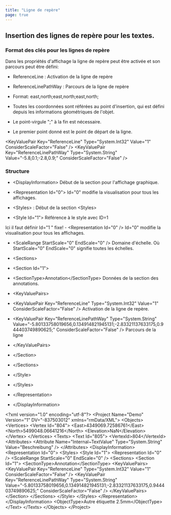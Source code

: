 ```yaml
---
title: "Ligne de repère"
page: true
---
```

## Insertion des lignes de rep&#232;re pour les textes.

### Format des cl&#233;s pour les lignes de rep&#232;re
Dans les propri&#233;t&#233;s d&#39;affichage la ligne de rep&#232;re peut &#234;tre activ&#233;e et son parcours peut &#234;tre d&#233;fini:

- <Bold> ReferenceLine </Bold> : Activation de la ligne de rep&#232;re

- <Bold> ReferenceLinePathWay </Bold> : Parcours de la ligne de rep&#232;re 

- <Bold> Format: </Bold>  east,north;east,north;east,north;

-  Toutes les coordonn&#233;es sont r&#233;f&#233;r&#233;es au point d&#39;insertion, qui est d&#233;fini depuis les informations g&#233;om&#233;triques de l&#39;objet.

-  Le point-virgule &quot;;&quot; &#224; la fin est n&#233;cessaire.

-  Le premier point donn&#233; est le point de d&#233;part de la ligne.






<Info>
&lt;KeyValuePair Key=&quot;ReferenceLine&quot; Type=&quot;System.Int32&quot; Value=&quot;1&quot; ConsiderScaleFactor=&quot;False&quot; /&gt;
&lt;KeyValuePair Key=&quot;ReferenceLinePathWay&quot; Type=&quot;System.String&quot; Value=&quot;-5.8,0.1;-2.8,0.9;&quot; ConsiderScaleFactor=&quot;False&quot; /&gt;
</Info>


###  Structure

- <Bold>  &lt;DisplayInformation&gt; </Bold>  D&#233;but de la section pour l&#39;affichage graphique.

- <Bold>           &lt;Representation Id=&quot;0&quot;&gt; </Bold>   Id=&quot;0&quot; modifie la visualisation pour tous les affichages.

- <Bold>             &lt;Styles&gt; </Bold> : D&#233;but de la section &lt;Styles&gt;

- <Bold>               &lt;Style Id=&quot;1&quot;&gt; </Bold>  R&#233;f&#233;rence &#224; le style avec ID=1 


<Success>
Ici il faut d&#233;finir 
 <Bold> Id=&quot;1
 </Bold> &quot; fixe!

</Success>
- <Bold>                 &lt;Representation Id=&quot;0&quot; /&gt; </Bold>   Id=&quot;0&quot; modifie la visualisation pour tous les affichages.

- <Bold>                 &lt;ScaleRange StartScale=&quot;0&quot; EndScale=&quot;0&quot; /&gt; </Bold>  Domaine d&#39;&#233;chelle. O&#249; StartScale=&quot;0&quot; EndScale=&quot;0&quot; signifie toutes les &#233;chelles.

- <Bold>                  &lt;Sections&gt; </Bold>  

- <Bold>                    &lt;Section Id=&quot;1&quot;&gt; </Bold>  

- <Bold>                     &lt;SectionType&gt;Annotation&lt;/SectionType&gt; </Bold>  Donn&#233;es de la section des annotations.

- <Bold>                     &lt;KeyValuePairs&gt; </Bold> 
- <Bold>                       &lt;KeyValuePair Key=&quot;ReferenceLine&quot; Type=&quot;System.Int32&quot; Value=&quot;1&quot; ConsiderScaleFactor=&quot;False&quot; /&gt; </Bold>  Activation de la ligne de rep&#232;re.

- <Bold>                       &lt;KeyValuePair Key=&quot;ReferenceLinePathWay&quot; Type=&quot;System.String&quot; Value=&quot;-5.80133758019656,0.134914821945131;-2.83321137633175,0.944403749890625;&quot; ConsiderScaleFactor=&quot;False&quot; /&gt; </Bold>  Parcours de la ligne



- <Bold>                      &lt;/KeyValuePairs&gt; </Bold> 


- <Bold>                   &lt;/Section&gt; </Bold> 


- <Bold>                 &lt;/Sections&gt; </Bold> 


- <Bold>               &lt;/Style&gt; </Bold> 


- <Bold>             &lt;/Styles&gt; </Bold> 


- <Bold>           &lt;/Representation&gt; </Bold> 


- <Bold>        &lt;/DisplayInformation&gt; </Bold> 



<Info>
&#65279&lt;?xml version=&quot;1.0&quot; encoding=&quot;utf-8&quot;?&gt;
&lt;Project Name=&quot;Demo&quot; Version=&quot;1&quot; DV=&quot;-837503012&quot; xmlns=&quot;rmData/XML&quot;&gt;
  &lt;Objects&gt;
    &lt;Vertices&gt;
      &lt;Vertex Id=&quot;804&quot;&gt;
        &lt;East&gt;4349069.72586761&lt;/East&gt;
        &lt;North&gt;5499048.06641216&lt;/North&gt;
        &lt;Elevation&gt;NaN&lt;/Elevation&gt;
      &lt;/Vertex&gt;
    &lt;/Vertices&gt;
    &lt;Texts&gt;
      &lt;Text Id=&quot;805&quot;&gt;
        &lt;VertexId&gt;804&lt;/VertexId&gt;
        &lt;Attributes&gt;
          &lt;Attribute Name=&quot;Internal~TextValue&quot; Type=&quot;System.String&quot; Value=&quot;Beschreibung&quot; /&gt;
        &lt;/Attributes&gt;
        &lt;DisplayInformation&gt;
          &lt;Representation Id=&quot;0&quot;&gt;
            &lt;Styles&gt;
              &lt;Style Id=&quot;1&quot;&gt;
                &lt;Representation Id=&quot;0&quot; /&gt;
                &lt;ScaleRange StartScale=&quot;0&quot; EndScale=&quot;0&quot; /&gt;
                &lt;Sections&gt;
                  &lt;Section Id=&quot;1&quot;&gt;
                    &lt;SectionType&gt;Annotation&lt;/SectionType&gt;
                    &lt;KeyValuePairs&gt;
                      &lt;KeyValuePair Key=&quot;ReferenceLine&quot; Type=&quot;System.Int32&quot; Value=&quot;1&quot; ConsiderScaleFactor=&quot;False&quot; /&gt;
                      &lt;KeyValuePair Key=&quot;ReferenceLinePathWay&quot; Type=&quot;System.String&quot; Value=&quot;-5.80133758019656,0.134914821945131;-2.83321137633175,0.944403749890625;&quot; ConsiderScaleFactor=&quot;False&quot; /&gt;
                    &lt;/KeyValuePairs&gt;
                  &lt;/Section&gt;
                &lt;/Sections&gt;
              &lt;/Style&gt;
            &lt;/Styles&gt;
          &lt;/Representation&gt;
        &lt;/DisplayInformation&gt;
        &lt;ObjectType&gt;Autre &#233;tiquette 2.5mm&lt;/ObjectType&gt;
      &lt;/Text&gt;
    &lt;/Texts&gt;
  &lt;/Objects&gt;
&lt;/Project&gt;
</Info>
